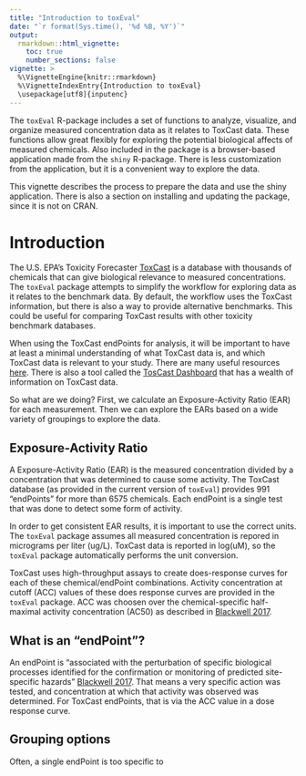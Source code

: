 ```yaml
---
title: "Introduction to toxEval"
date: "`r format(Sys.time(), '%d %B, %Y')`"
output: 
  rmarkdown::html_vignette:
    toc: true
    number_sections: false
vignette: >
  %\VignetteEngine{knitr::rmarkdown}
  %\VignetteIndexEntry{Introduction to toxEval}
  \usepackage[utf8]{inputenc}
---
```



The `toxEval` R-package includes a set of functions to analyze, visualize, and organize measured concentration data as it relates to ToxCast data. These functions allow great flexibly for exploring the potential biological affects of measured chemicals. Also included in the package is a browser-based application made from the `shiny` R-package. There is less customization from the application, but it is a convenient way to explore the data. 

This vignette describes the process to prepare the data and use the shiny application. There is also a section on installing and updating the package, since it is not on CRAN. 

# Introduction

The U.S. EPA's Toxicity Forecaster <a href="https://www.epa.gov/chemical-research/toxicity-forecasting" target="_blank">ToxCast</a> is a database with thousands of chemicals that can give biological relevance to measured concentrations. The `toxEval` package attempts to simplify the workflow for exploring data as it relates to the benchmark data. By default, the workflow uses the ToxCast information, but there is also a way to provide alternative benchmarks. This could be useful for comparing ToxCast results with other toxicity benchmark databases.

When using the ToxCast endPoints for analysis, it will be important to have at least a minimal understanding of what ToxCast data is, and which ToxCast data is relevant to your study. There are many useful resources <a href="https://www.epa.gov/chemical-research/toxicity-forecasting" target="_blank">here</a>. There is also a tool called the <a href="https://actor.epa.gov/dashboard/" target="_blank">TosCast Dashboard</a> that has a wealth of information on ToxCast data.

So what are we doing? First, we calculate an Exposure-Activity Ratio (EAR) for each measurement. Then we can explore the EARs based on a wide variety of groupings to explore the data.

## Exposure-Activity Ratio

A Exposure-Activity Ratio (EAR) is the measured concentration divided by a concentration that was determined to cause some activity. The ToxCast database (as provided in the current version of `toxEval`) provides 991 "endPoints" for more than 6575 chemicals. Each endPoint is a single test that was done to detect some form of activity. 

In order to get consistent EAR results, it is important to use the correct units. The `toxEval` package assumes all measured concentration is repored in micrograms per liter (ug/L). ToxCast data is reported in log(uM), so the `toxEval` package automatically performs the unit conversion.

ToxCast uses high-throughput assays to create does-response curves for each of these chemical/endPoint combinations. Activity concentration at cutoff (ACC) values of these does response curves are provided in the `toxEval` package. ACC was choosen over the chemical-specific half-maximal activity concentration (AC50) as described in <a href="https://doi.org/10.1021/acs.est.7b01613" target="_blank">Blackwell 2017</a>.

## What is an "endPoint"?

An endPoint is "associated with the perturbation of specific biological processes identified for the confirmation or monitoring of predicted site-specific hazards" <a href="https://doi.org/10.1021/acs.est.7b01613" target="_blank">Blackwell 2017</a>. That means a very specific action was tested, and concentration at which that activity was observed was determined. For ToxCast endPoints, that is via the ACC value in a dose response curve.

## Grouping options

Often, a single endPoint is too specific to 